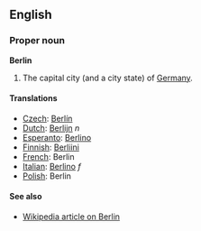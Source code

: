 ==English==
===Proper noun===
'''Berlin'''

#The capital city (and a city state) of [[Germany]].

====Translations====
*[[Czech]]: [[Berlín]]
*[[Dutch]]: [[Berlijn]] ''n''
*[[Esperanto]]: [[Berlino]]
*[[Finnish]]: [[Berliini]]
*[[French]]: Berlin
*[[Italian]]: [[Berlino]] ''f''
*[[Polish]]: Berlin

====See also====
*[[en:Berlin|Wikipedia article on Berlin]]